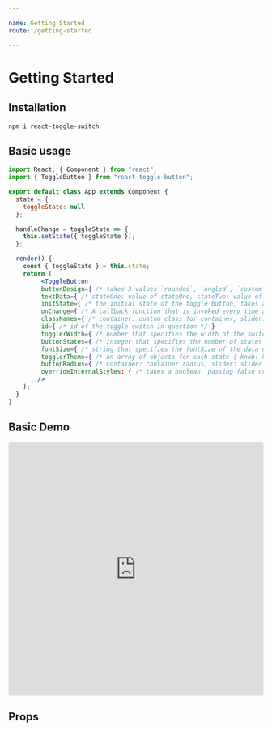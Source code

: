 ```yaml
---

name: Getting Started
route: /getting-started

---
```



# Getting Started

## Installation

`npm i react-toggle-switch`

## Basic usage

```jsx
import React, { Component } from "react";
import { ToggleButton } from "react-toggle-button";

export default class App extends Component {
  state = {
    toggleState: null
  };

  handleChange = toggleState => {
    this.setState({ toggleState });
  };

  render() {
    const { toggleState } = this.state;
    return (
         <ToggleButton
         buttonDesign={ /* takes 3 values `rounded`, `angled`, `custom` */ }
         textData={ /* stateOne: value of stateOne, stateTwo: value of stateTwo, stateThree: value of stateThree */ }
         initState={ /* the initial state of the toggle button, takes a boolean in case of 2 states and takes integers 1,2 or 3 in case of 3 state switch*/ }
         onChange={ /* A callback function that is invoked every time a state change occurs */ }
         classNames={ /* container: custom class for container, slider: custom class for slider */ }
         id={ /* id of the toggle switch in question */ }
         togglerWidth={ /* number that specifies the width of the switch knob */ }
         buttonStates={ /* integer that specifies the number of states */ }
         fontSize={ /* string that specifies the fontSize of the data on the knob */ }
         togglerTheme={ /* an array of objects for each state { knob: knob color, bg: background color, color: text color } */ }
         buttonRadius={ /* container: container radius, slider: slider radius */ }
         overrideInternalStyles: { /* takes a boolean, passing false overrides all of library's internal styles and gives complete control to the user*/ }
        />
    );
  }
}
```

## Basic Demo

<iframe
     src="https://codesandbox.io/embed/basic-example-e43um?fontsize=14&hidenavigation=1&theme=dark"
     style="width:100%; height:500px; border:0; border-radius: 4px; overflow:hidden;"
     title="Basic example"
     allow="geolocation; microphone; camera; midi; vr; accelerometer; gyroscope; payment; ambient-light-sensor; encrypted-media; usb"
     sandbox="allow-modals allow-forms allow-popups allow-scripts allow-same-origin"
   ></iframe>

## Props

<Props />


